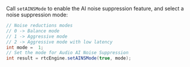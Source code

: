 <PlatformWrapper platform="android">

Call `setAINSMode` to enable the AI noise suppression feature, and select a noise suppression mode:

```java
// Noise reductions modes
// 0 -> Balance mode 
// 1 -> Aggressive mode
// 2 -> Aggressive mode with low latency
int mode =  1;
// Set the mode for Audio AI Noise Suppression
int result = rtcEngine.setAINSMode(true, mode);
```

</PlatformWrapper>
